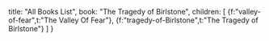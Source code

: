 
  title: "All Books List",
  book: "The Tragedy of Birlstone",
  children: [
    {f:"valley-of-fear",t:"The Valley Of Fear"},
    {f:"tragedy-of-Birlstone",t:"The Tragedy of Birlstone"}
  ]
}

<Content ch={meta.children} />

